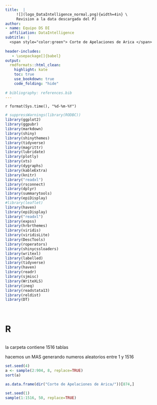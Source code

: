 ```yaml
---
title:  | 
     ![](logo_DataIntelligence_normal.png){width=4in} \
     Revision a la data descargada del PJ
author:
- name: Equipo DS DI
  affiliation: DataIntelligence
subtitle: | 
  <span style="color:green"> Corte de Apelaciones de Arica </span> 
  
header-includes:
   - \usepackage[]{babel}
output:
  rmdformats::html_clean:
    highlight: kate
    toc: true
    use_bookdown: true
    code_folding: "hide"    
    
# bibliography: references.bib 
---
```


<!-- http://openaccess.uoc.edu/webapps/o2/bitstream/10609/64085/6/romancalafatiTFG0617memoria.pdf -->

`r format(Sys.time(), "%d-%m-%Y")`
<style type="text/css">
.main-container {
  max-width: 1600px;
  margin-left: 100px;
  margin-right: auto;
}
</style>

```r
# suppressWarnings(library(RODBC))
library(ggplot2)
library(ggpubr)
library(markdown)
library(shiny)
library(shinythemes)
library(tidyverse)
library(magrittr)
library(lubridate)
library(plotly)
library(xts)
library(dygraphs)
library(kableExtra)
library(knitr)
library("readxl")
library(rsconnect)
library(dplyr)
library(summarytools)
library(epiDisplay)
#library(leaflet)
library(haven)
library(epiDisplay)
library("readxl")
library(expss)
library(hrbrthemes)
library(viridis)
library(viridisLite)
library(DescTools)
library(roperators)
library(shinycssloaders)
library(writexl)
library(labelled)
library(tidyverse)
library(haven)
library(readr)
library(sjmisc)
library(WriteXLS)
library(ineq)
library(readstata13)
library(reldist)
library(DT)
```

<br>

# R

```r

```




la carpeta contiene 1516 tablas

hacemos un MAS generando numeros aleatorios entre 1 y 1516






```r
set.seed(4)
a <- sample(2:904, 8, replace=TRUE)
sort(a)
```





















```r
as.data.frame(dir("Corte de Apelaciones de Arica/"))[874,]
```



```r
set.seed(1)
sample(1:1516, 50, replace=TRUE)
```








